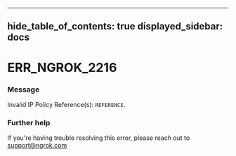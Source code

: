 

---
hide_table_of_contents: true
displayed_sidebar: docs
---


# ERR_NGROK_2216

### Message
Invalid IP Policy Reference(s): `REFERENCE`.

<ErrorDetails error="err_ngrok_2216" />



### Further help
If you're having trouble resolving this error, please reach out to [support@ngrok.com](mailto:support@ngrok.com?subject=Help%20with%20ERR_NGROK_2216)

